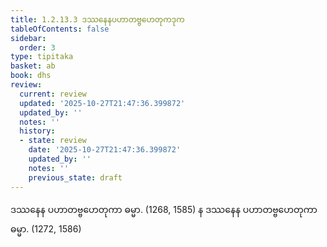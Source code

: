 ```yaml
---
title: 1.2.13.3 ဒဿနေနပဟာတဗ္ဗဟေတုကဒုက
tableOfContents: false
sidebar:
  order: 3
type: tipitaka
basket: ab
book: dhs
review:
  current: review
  updated: '2025-10-27T21:47:36.399872'
  updated_by: ''
  notes: ''
  history:
  - state: review
    date: '2025-10-27T21:47:36.399872'
    updated_by: ''
    notes: ''
    previous_state: draft
---
```



<ReviewStatus review={frontmatter.review} showDetails={true} />

<HypothesisAnnotation frontmatter={frontmatter} />

<DynamicBreadcrumb />

<Division number="107" book="dhs" e="ch" v="29" p="14">

<Paragraph number="249" book="dhs">
ဒဿနေန ပဟာတဗ္ဗဟေတုကာ ဓမ္မာ. (<Emphasis>1268, 1585</Emphasis>)
</Paragraph>

<Paragraph number="250" book="dhs">
န ဒဿနေန ပဟာတဗ္ဗဟေတုကာ ဓမ္မာ. (<Emphasis>1272, 1586</Emphasis>)
</Paragraph>
</Division>